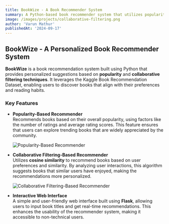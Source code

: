 ```yaml
---
title: BookWize - A Book Recommender System
summary: A Python-based book recommender system that utilizes popularity and collaborative filtering to provide personalized recommendations.
image: /images/projects/collaborative-filtering.png
author: 'Varun Mathur'
publishedAt: '2024-09-17'
---
```


## BookWize - A Personalized Book Recommender System

**BookWize** is a book recommendation system built using Python that provides personalized suggestions based on **popularity** and **collaborative filtering techniques**. It leverages the Kaggle Book Recommendation Dataset, enabling users to discover books that align with their preferences and reading habits.

### Key Features

- **Popularity-Based Recommender**  
  Recommends books based on their overall popularity, using factors like the number of ratings and average rating scores. This feature ensures that users can explore trending books that are widely appreciated by the community.

  ![Popularity-Based Recommender](/images/projects/popularity-recommender.png)

- **Collaborative Filtering-Based Recommender**  
  Utilizes **cosine similarity** to recommend books based on user preferences and similarity. By analyzing user interactions, this algorithm suggests books that similar users have enjoyed, making the recommendations more personalized.

  ![Collaborative Filtering-Based Recommender](/images/projects/collaborative-filtering.png)

- **Interactive Web Interface**  
  A simple and user-friendly web interface built using **Flask**, allowing users to input book titles and get real-time recommendations. This enhances the usability of the recommender system, making it accessible to non-technical users.
